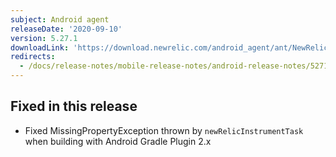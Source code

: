```yaml
---
subject: Android agent
releaseDate: '2020-09-10'
version: 5.27.1
downloadLink: 'https://download.newrelic.com/android_agent/ant/NewRelic_Android_Agent_5.27.1.zip'
redirects:
  - /docs/release-notes/mobile-release-notes/android-release-notes/5271
---
```


## Fixed in this release

* Fixed MissingPropertyException thrown by `newRelicInstrumentTask` when building with Android Gradle Plugin 2.x
